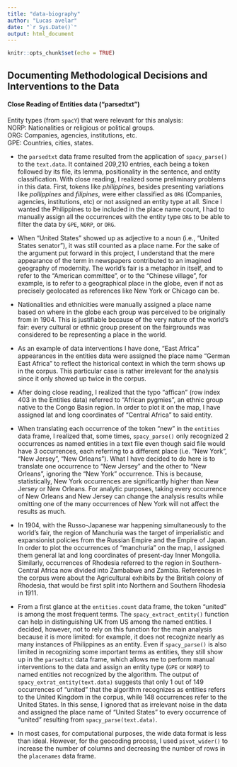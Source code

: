```yaml
---
title: "data-biography"
author: "Lucas avelar"
date: "`r Sys.Date()`"
output: html_document
---
```


```r
knitr::opts_chunk$set(echo = TRUE)
```

## Documenting Methodological Decisions and Interventions to the Data

#### Close Reading of Entities data ("parsedtxt")

Entity types (from `spacY`) that were relevant for this analysis:\
NORP: Nationalities or religious or political groups.\
ORG: Companies, agencies, institutions, etc.\
GPE: Countries, cities, states.

-   the `parsedtxt` data frame resulted from the application of `spacy_parse()` to the `text.data`. It contained 209,210 entries, each being a token followed by its file, its lemma, positionality in the sentence, and entity classification. With close reading, I realized some preliminary problems in this data. First, tokens like *philippines*, besides presenting variations like *pollippines* and *filipines*, were either classified as `ORG` (Companies, agencies, institutions, etc) or not assigned an entity type at all. Since I wanted the Philippines to be included in the place name count, I had to manually assign all the occurrences with the entity type `ORG` to be able to filter the data by `GPE`, `NORP`, or `ORG`.

-   When "United States" showed up as adjective to a noun (i.e., "United States senator"), it was still counted as a place name. For the sake of the argument put forward in this project, I understand that the mere appearance of the term in newspapers contributed to an imagined geography of modernity. The world's fair is a metaphor in itself, and to refer to the "American committee", or to the "Chinese village", for example, is to refer to a geographical place in the globe, even if not as precisely geolocated as references like New York or Chicago can be.

-   Nationalities and ethnicities were manually assigned a place name based on where in the globe each group was perceived to be originally from in 1904. This is justifiable because of the very nature of the world's fair: every cultural or ethnic group present on the fairgrounds was considered to be representing a place in the world.

-   As an example of data interventions I have done, "East Africa" appearances in the entities data were assigned the place name "German East Africa" to reflect the historical context in which the term shows up in the corpus. This particular case is rather irrelevant for the analysis since it only showed up twice in the corpus.

-   After doing close reading, I realized that the typo "affican" (row index 403 in the Entities data) referred to "African pygmies", an ethnic group native to the Congo Basin region. In order to plot it on the map, I have assigned lat and long coordinates of "Central Africa" to said entity.

-   When translating each occurrence of the token "new" in the `entities` data frame, I realized that, some times, `spacy_parse()` only recognized 2 occurrences as named entities in a text file even though said file would have 3 occurrences, each referring to a different place (i.e. "New York", "New Jersey", "New Orleans"). What I have decided to do here is to translate one occurrence to "New Jersey" and the other to "New Orleans", ignoring the "New York" occurrence. This is because, statistically, New York occurrences are significantly higher than New Jersey or New Orleans. For analytic purposes, taking every occurrence of New Orleans and New Jersey can change the analysis results while omitting one of the many occurrences of New York will not affect the results as much.

-   In 1904, with the Russo-Japanese war happening simultaneously to the world's fair, the region of Manchuria was the target of imperialistic and expansionist policies from the Russian Empire and the Empire of Japan. In order to plot the occurrences of "manchuria" on the map, I assigned them general lat and long coordinates of present-day Inner Mongolia. Similarly, occurrences of Rhodesia referred to the region in Southern-Central Africa now divided into Zambabwe and Zambia. References in the corpus were about the Agricultural exhibits by the British colony of Rhodesia, that would be first split into Northern and Southern Rhodesia in 1911.

-   From a first glance at the `entities.count` data frame, the token "united" is among the most frequent terms. The `spacy_extract_entity()` function can help in distinguishing UK from US among the named entities. I decided, however, not to rely on this function for the main analysis because it is more limited: for example, it does not recognize nearly as many instances of Philippines as an entity. Even if `spacy_parse()` is also limited in recognizing some important terms as entities, they still show up in the `parsedtxt` data frame, which allows me to perform manual interventions to the data and assign an entity type (`GPE` or `NORP`) to named entities not recognized by the algorithm. The output of `spacy_extrat_entity(text.data)` suggests that only 1 out of 149 occurrences of "united" that the algorithm recognizes as entities refers to the United Kingdom in the corpus, while 148 occurrences refer to the United States. In this sense, I ignored that as irrelevant noise in the data and assigned the place name of "United States" to every occurrence of "united" resulting from `spacy_parse(text.data)`.\

-   In most cases, for computational purposes, the wide data format is less than ideal. However, for the geocoding process, I used `pivot_wider()` to increase the number of columns and decreasing the number of rows in the `placenames` data frame.
